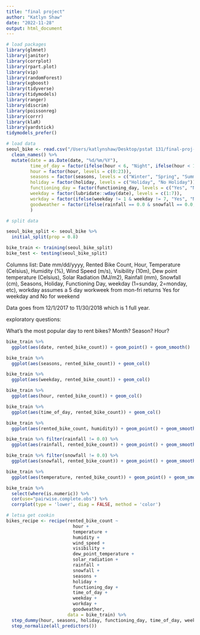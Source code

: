 ```yaml
---
title: "final project"
author: "Katlyn Shaw"
date: "2022-11-28"
output: html_document
---
```


```r
# load packages
library(glmnet)
library(janitor)
library(corrplot)
library(rpart.plot)
library(vip)
library(randomForest)
library(xgboost)
library(tidyverse)
library(tidymodels)
library(ranger)
library(discrim)
library(poissonreg)
library(corrr)
library(klaR)
library(yardstick)
tidymodels_prefer()
```

```r
# load data
seoul_bike <- read.csv("/Users/katlynshaw/Desktop/pstat 131/final-proj-131-shawk/SeoulBikeDataColNameFIXED.csv") %>% 
  clean_names() %>% 
  mutate(date = as.Date(date, "%d/%m/%Y"),
         time_of_day = factor(ifelse(hour < 6, "Night", ifelse(hour < 12, "Morning", ifelse(hour < 18, "Afternoon", ifelse(hour < 24, "Evening", "Null")))), levels = c("Night", "Morning", "Afternoon", "Evening")),
         hour = factor(hour, levels = c(0:23)),
         seasons = factor(seasons, levels = c("Winter", "Spring", "Summer", "Autumn")),
         holiday = factor(holiday, levels = c("Holiday", "No Holiday")),
         functioning_day = factor(functioning_day, levels = c("Yes", "No")),
         weekday = factor(lubridate::wday(date), levels = c(1:7)),
         workday = factor(ifelse(weekday != 1 & weekday != 7, "Yes", "No"), levels = c("Yes", "No")),
         goodweather = factor(ifelse(rainfall == 0.0 & snowfall == 0.0, "Yes", "No"), levels = c("Yes", "No"))
         )
```

```r
# split data

seoul_bike_split <- seoul_bike %>% 
  initial_split(prop = 0.8)

bike_train <- training(seoul_bike_split)
bike_test <- testing(seoul_bike_split)

```


Columns list: Date mm/dd/yyyy, Rented Bike Count, Hour, Temperature (Celsius), Humidity (%), Wind Speed (m/s), Visibility (10m), Dew point temperature (Celsius), Solar Radiation (MJ/m2), Rainfall (mm), Snowfall (cm), Seasons, Holiday, Functioning Day, weekday (1=sunday, 2=monday, etc), workday assumes a 5 day workweek from mon-fri returns Yes for weekday and No for weekend

Data goes from 12/1/2017 to 11/30/2018 which is 1 full year.

exploratory questions:

What's the most popular day to rent bikes? Month? Season? Hour?


```r

bike_train %>% 
  ggplot(aes(date, rented_bike_count)) + geom_point() + geom_smooth()

bike_train %>% 
  ggplot(aes(seasons, rented_bike_count)) + geom_col()

bike_train %>% 
  ggplot(aes(weekday, rented_bike_count)) + geom_col()

bike_train %>% 
  ggplot(aes(hour, rented_bike_count)) + geom_col()

bike_train %>% 
  ggplot(aes(time_of_day, rented_bike_count)) + geom_col()

bike_train %>% 
  ggplot(aes(rented_bike_count, humidity)) + geom_point() + geom_smooth(method = "lm")

bike_train %>% filter(rainfall != 0.0) %>% 
  ggplot(aes(rainfall, rented_bike_count)) + geom_point() + geom_smooth(method = "lm")

bike_train %>% filter(snowfall != 0.0) %>%
  ggplot(aes(snowfall, rented_bike_count)) + geom_point() + geom_smooth(method = "lm")

bike_train %>% 
  ggplot(aes(temperature, rented_bike_count)) + geom_point() + geom_smooth()

bike_train %>% 
  select(where(is.numeric)) %>% 
  cor(use="pairwise.complete.obs") %>% 
  corrplot(type = 'lower', diag = FALSE, method = 'color')

```

```r
# letsa get cookin
bikes_recipe <- recipe(rented_bike_count ~
                         hour +
                         temperature +
                         humidity +
                         wind_speed +
                         visibility +
                         dew_point_temperature +
                         solar_radiation +
                         rainfall +
                         snowfall +
                         seasons +
                         holiday +
                         functioning_day +
                         time_of_day +
                         weekday +
                         workday +
                         goodweather,
                       data = bike_train) %>% 
  step_dummy(hour, seasons, holiday, functioning_day, time_of_day, weekday, workday, goodweather) %>% 
  step_normalize(all_predictors())

```







